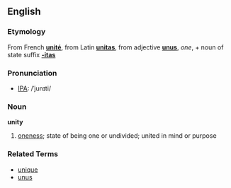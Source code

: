 ==English==
===Etymology===
From French '''[[unité]]''', from Latin '''[[unitas]]''', from adjective '''[[unus]]''', ''one'', + noun of state suffix '''[[-itas]]'''

===Pronunciation===
* [[Wiktionary:Pronunciation_key|IPA]]: /ˈjunɪti/

===Noun===
'''unity'''

# [[oneness]]; state of being one or undivided; united in mind or purpose

===Related Terms===
*[[unique]]
*[[unus]]